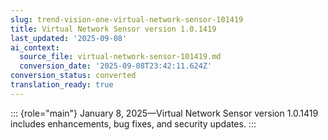 ```yaml
---
slug: trend-vision-one-virtual-network-sensor-101419
title: Virtual Network Sensor version 1.0.1419
last_updated: '2025-09-08'
ai_context:
  source_file: virtual-network-sensor-101419.md
  conversion_date: '2025-09-08T23:42:11.624Z'
conversion_status: converted
translation_ready: true
---
```


::: {role="main"}
January 8, 2025—Virtual Network Sensor version 1.0.1419 includes enhancements, bug fixes, and security updates.
:::
